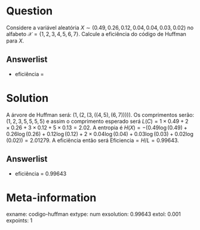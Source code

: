
Question
========
Considere a variável aleatória $X \sim (0.49, 0.26, 0.12, 0.04, 0.04, 0.03, 0.02)$ no alfabeto $\mathcal{X}=\{1,2,3,4,5,6,7\}$. 
Calcule a eficiência do código de Huffman para $X$. 

Answerlist
---------------
* eficiência = 

Solution
========

A árvore de Huffman será: $(1,(2,(3,((4,5),(6,7)))))$.
Os comprimentos serão: $(1,2,3,5,5,5,5)$ e assim o comprimento esperado será $L(C)=1 \times 0.49 + 2 \times 0.26 + 3 \times 0.12 + 5 \times 0.13 = 2.02$.
A entropia é $H(X) = -(0.49\log(0.49)+0.26\log(0.26)+0.12\log(0.12)+2\times 0.04\log(0.04)+0.03\log(0.03)+0.02 \log(0.02)) = 2.01279$.
A eficiência então será $\text{Eficiencia} = H/L = 0.99643$.

Answerlist
----------
* eficiência = $0.99643$

Meta-information
================
exname: codigo-huffman
extype: num 
exsolution: 0.99643
extol: 0.001
expoints: 1


